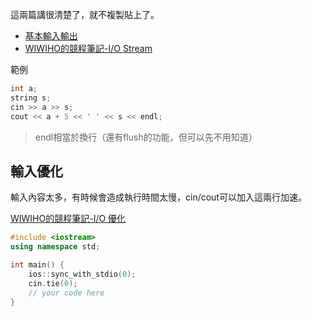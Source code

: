 

這兩篇講很清楚了，就不複製貼上了。
- [基本輸入輸出](https://emanlaicepsa.github.io/2020/10/26/0-2/)
- [WIWIHO的競程筆記-I/O Stream](https://cp.wiwiho.me/iostream/)

範例
```cpp copy
int a;
string s;
cin >> a >> s;
cout << a + 5 << ' ' << s << endl;
```
> endl相當於換行（還有flush的功能，但可以先不用知道）

## 輸入優化
輸入內容太多，有時候會造成執行時間太慢，cin/cout可以加入這兩行加速。

[WIWIHO的競程筆記-I/O 優化](https://cp.wiwiho.me/io-optimize/)
```cpp copy
#include <iostream>
using namespace std;

int main() {
    ios::sync_with_stdio(0);
    cin.tie(0);
    // your code here
}
```
